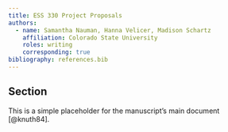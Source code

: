 ```yaml
---
title: ESS 330 Project Proposals
authors:
  - name: Samantha Nauman, Hanna Velicer, Madison Schartz
    affiliation: Colorado State University
    roles: writing
    corresponding: true
bibliography: references.bib
---
```


## Section
This is a simple placeholder for the manuscript's main document [@knuth84].
